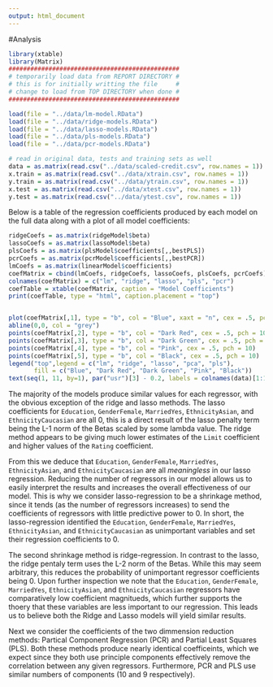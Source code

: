```yaml
---
output: html_document
---
```

#Analysis
```r
library(xtable)
library(Matrix)
###############################################
# temporarily load data from REPORT DIRECTORY #
# this is for initially writting the file     #
# change to load from TOP DIRECTORY when done #
###############################################

load(file = "../data/lm-model.RData")
load(file = "../data/ridge-models.RData")
load(file = "../data/lasso-models.RData")
load(file = "../data/pls-models.RData")
load(file = "../data/pcr-models.RData")

# read in original data, tests and training sets as well
data = as.matrix(read.csv("../data/scaled-credit.csv", row.names = 1))
x.train = as.matrix(read.csv("../data/xtrain.csv", row.names = 1))
y.train = as.matrix(read.csv("../data/ytrain.csv", row.names = 1))
x.test = as.matrix(read.csv("../data/xtest.csv", row.names = 1))
y.test = as.matrix(read.csv("../data/ytest.csv", row.names = 1))
```

Below is a table of the regression coefficients produced by each model on the full data along with a plot of all model coefficients:

```r
ridgeCoefs = as.matrix(ridgeModel$beta)
lassoCoefs = as.matrix(lassoModel$beta)
plsCoefs = as.matrix(plsModel$coefficients[,,bestPLS])
pcrCoefs = as.matrix(pcrModel$coefficients[,,bestPCR])
lmCoefs = as.matrix(linearModel$coefficients)
coefMatrix = cbind(lmCoefs, ridgeCoefs, lassoCoefs, plsCoefs, pcrCoefs)
colnames(coefMatrix) = c("lm", "ridge", "lasso", "pls", "pcr")
coefTable = xtable(coefMatrix, caption = "Model Coefficients")
print(coefTable, type = "html", caption.placement = "top")


plot(coefMatrix[,1], type = "b", col = "Blue", xaxt = "n", cex = .5, pch = 10, xlab = "", ylab = "Value")
abline(0,0, col = "grey")
points(coefMatrix[,2], type = "b", col = "Dark Red", cex = .5, pch = 10)
points(coefMatrix[,3], type = "b", col = "Dark Green", cex = .5, pch = 10)
points(coefMatrix[,4], type = "b", col = "Pink", cex = .5, pch = 10)
points(coefMatrix[,5], type = "b", col = "Black", cex = .5, pch = 10)
legend("top",legend = c("lm", "ridge", "lasso", "pca", "pls"), 
       fill = c("Blue", "Dark Red", "Dark Green", "Pink", "Black"))
text(seq(1, 11, by=1), par("usr")[3] - 0.2, labels = colnames(data)[1:11], srt = 75, pos = 1, xpd = TRUE, cex = .65)

```

The majority of the models produce similar values for each regressor, with the obvious exception of the ridge and lasso methods. The lasso coefficients for `Education`, `GenderFemale`, `MarriedYes`, `EthnicityAsian`, and `EthnicityCaucasian` are all 0, this is a direct result of the lasso penalty term being the L-1 norm of the Betas scaled by some lambda value. The ridge method appears to be giving much lower estimates of the `Limit` coefficient and higher values of the `Rating` coefficient.

From this we deduce that `Education`, `GenderFemale`, `MarriedYes`, `EthnicityAsian`, and `EthnicityCaucasian` are all *meaningless* in our lasso regression. Reducing the number of regressors in our model allows us to easily interpret the results and increases the overall effectiveness of our model. This is why we consider lasso-regression to be a shrinkage method, since it tends (as the number of regressors increases) to send the coefficients of regressors with little predictive power to 0. In short, the lasso-regression identified the `Education`, `GenderFemale`, `MarriedYes`, `EthnicityAsian`, and `EthnicityCaucasian` as unimportant variables and set their regression coefficients to 0.

The second shrinkage method is ridge-regression. In contrast to the lasso, the ridge pentaly term uses the L-2 norm of the Betas. While this may seem arbitrary, this reduces the probability of unimportant regressor coefficients being 0. Upon further inspection we note that the `Education`, `GenderFemale`, `MarriedYes`, `EthnicityAsian`, and `EthnicityCaucasian` regressors have comparatively low coefficient magnitueds, which further supports the thoery that these variables are less important to our regression. This leads us to believe both the Ridge and Lasso models will yield similar results.

Next we consider the coefficients of the two dimmension reduction methods: Partical Component Regression (PCR) and Partial Least Squares (PLS). Both these methods produce nearly identical coefficeints, which we expect since they both use principle components effectively remove the correlation between any given regressors. Furthermore, PCR and PLS use similar numbers of components (10 and 9 respectively).
